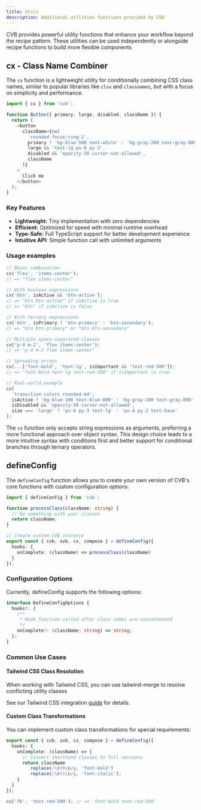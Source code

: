 ```yaml
---
title: Utils
description: Additional utilities functions provided by CVB
---
```


CVB provides powerful utility functions that enhance your workflow beyond the recipe pattern. These utilities can be used independently or alongside recipe functions to build more flexible components

## cx - Class Name Combiner

The `cx` function is a lightweight utility for conditionally combining CSS class names, similar to popular libraries like `clsx` and `classnames`, but with a focus on simplicity and performance.


```ts
import { cx } from 'cvb';

function Button({ primary, large, disabled, className }) {
  return (
    <button
      className={cx(
        'rounded focus:ring-2',
        primary ? 'bg-blue-500 text-white' : 'bg-gray-200 text-gray-800',
        large && 'text-lg px-6 py-3',
        disabled && 'opacity-50 cursor-not-allowed',
        className
      )}
    >
      Click me
    </button>
  );
}
```

### Key Features
- **Lightweight:** Tiny implementation with zero dependencies
- **Efficient:** Optimized for speed with minimal runtime overhead
- **Type-Safe:** Full TypeScript support for better development experience
- **Intuitive API:** Simple function call with unlimited arguments

### Usage examples

```ts
// Basic combination
cx('flex', 'items-center');
// => "flex items-center"

// With boolean expressions
cx('btn', isActive && 'btn-active');
// => "btn btn-active" if isActive is true
// => "btn" if isActive is false

// With ternary expressions
cx('btn', isPrimary ? 'btn-primary' : 'btn-secondary');
// => "btn btn-primary" or "btn btn-secondary"

// Multiple space-separated classes
cx('p-4 m-2', 'flex items-center');
// => "p-4 m-2 flex items-center"

// Spreading arrays
cx(...['font-bold', 'text-lg', isImportant && 'text-red-500']);
// => "font-bold text-lg text-red-500" if isImportant is true

// Real-world example
cx(
  'transition-colors rounded-md',
  isActive ? 'bg-blue-100 text-blue-800' : 'bg-gray-100 text-gray-800',
  isDisabled && 'opacity-50 cursor-not-allowed',
  size === 'large' ? 'px-6 py-3 text-lg' : 'px-4 py-2 text-base'
);
```

<Callout type="info"> The `cx` function only accepts string expressions as arguments, preferring a more functional approach over object syntax. This design choice leads to a more intuitive syntax with conditions first and better support for conditional branches through ternary operators. </Callout>

## defineConfig

The `defineConfig` function allows you to create your own version of CVB's core functions with custom configuration options.

```ts title="cvb.config.ts"
import { defineConfig } from 'cvb';

function processClass(className: string) {
  // Do something with your classes
  return className;
}

// Create custom CVB instance
export const { cvb, svb, cx, compose } = defineConfig({
  hooks: {
    onComplete: (className) => processClass(className)
  }
});
```

### Configuration Options
Currently, defineConfig supports the following options:

```ts
interface DefineConfigOptions {
  hooks?: {
    /**
     * Hook function called after class names are concatenated
     */
    onComplete?: (className: string) => string;
  };
}
```

### Common Use Cases

#### Tailwind CSS Class Resolution

When working with Tailwind CSS, you can use tailwind-merge to resolve conflicting utility classes

<Callout type="info">See our Tailwind CSS integration [guide](./tailwindcss#handling-style-conflicts) for details. </Callout>

#### Custom Class Transformations

You can implement custom class transformations for special requirements:

```ts
export const { cvb, svb, cx, compose } = defineConfig({
  hooks: {
    onComplete: (className) => {
      // Convert shorthand classes to full versions
      return className
        .replace(/\bfb\b/g, 'font-bold')
        .replace(/\bfi\b/g, 'font-italic');
    }
  }
});

cx('fb', 'text-red-500'); // => 'font-bold text-red-500'
```